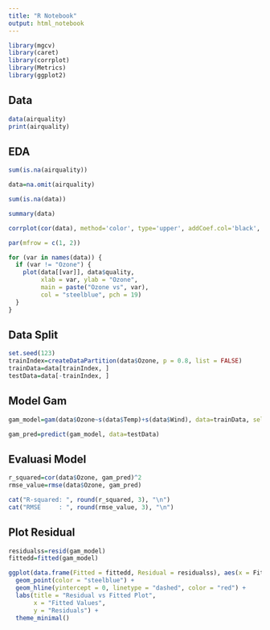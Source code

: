 ---
title: "R Notebook"
output: html_notebook
---

```{r}
library(mgcv)
library(caret)
library(corrplot)
library(Metrics)
library(ggplot2)
```

## Data

```{r}
data(airquality)
print(airquality)
```

## EDA

```{r}
sum(is.na(airquality))
```

```{r}
data=na.omit(airquality)
```

```{r}
sum(is.na(data))
```

```{r}
summary(data)
```

```{r}
corrplot(cor(data), method='color', type='upper', addCoef.col='black', tl.cex=.8, number.cex=.7)
```

```{r}
par(mfrow = c(1, 2))

for (var in names(data)) {
  if (var != "Ozone") {
    plot(data[[var]], data$quality,
         xlab = var, ylab = "Ozone",
         main = paste("Ozone vs", var),
         col = "steelblue", pch = 19)
  }
}
```

## Data Split

```{r}
set.seed(123)
trainIndex=createDataPartition(data$Ozone, p = 0.8, list = FALSE)
trainData=data[trainIndex, ]
testData=data[-trainIndex, ]
```

## Model Gam

```{r}
gam_model=gam(data$Ozone~s(data$Temp)+s(data$Wind), data=trainData, select=T)
```

```{r}
gam_pred=predict(gam_model, data=testData)
```

## Evaluasi Model

```{r}
r_squared=cor(data$Ozone, gam_pred)^2
rmse_value=rmse(data$Ozone, gam_pred)

cat("R-squared: ", round(r_squared, 3), "\n")
cat("RMSE     : ", round(rmse_value, 3), "\n")
```

## Plot Residual

```{r}
residualss=resid(gam_model)
fittedd=fitted(gam_model)
```

```{r}
ggplot(data.frame(Fitted = fittedd, Residual = residualss), aes(x = Fitted, y = Residual)) +
  geom_point(color = "steelblue") +
  geom_hline(yintercept = 0, linetype = "dashed", color = "red") +
  labs(title = "Residual vs Fitted Plot",
       x = "Fitted Values",
       y = "Residuals") +
  theme_minimal()
```
